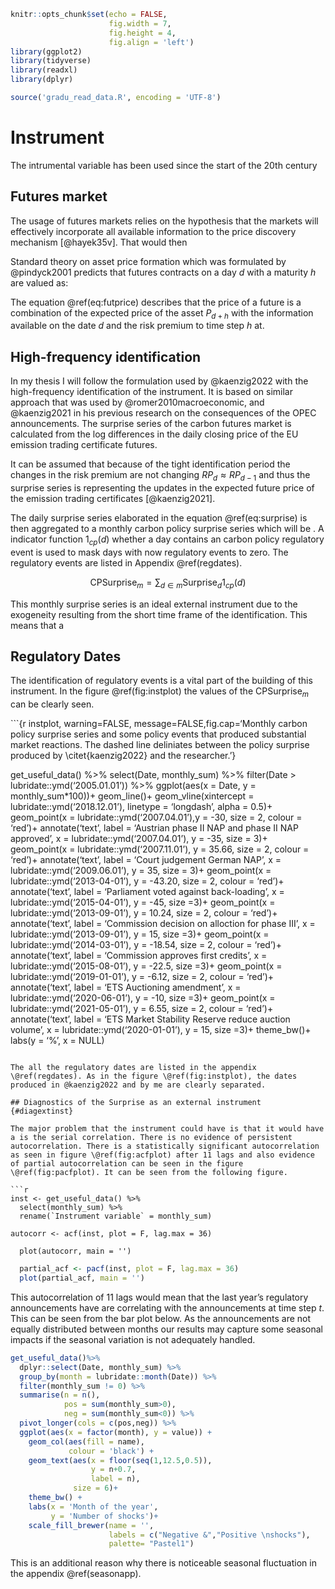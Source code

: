```r
knitr::opts_chunk$set(echo = FALSE, 
                      fig.width = 7,
                      fig.height = 4,
                      fig.align = 'left')
library(ggplot2)
library(tidyverse)
library(readxl)
library(dplyr)

source('gradu_read_data.R', encoding = 'UTF-8')
```

# Instrument {#inst}

The intrumental variable has been used since the start of the 20th century

## Futures market

The usage of futures markets relies on  the hypothesis that the markets will effectively incorporate all available information to the price discovery mechanism [@hayek35v]. That would then 

Standard theory on asset price formation which was formulated by @pindyck2001 predicts that futures contracts on a day $d$ with a maturity $h$ are valued as:

\begin{equation}
  F_d^h = \mathbb{E}_d(P_{d+h})-RP^h_d
  (\#eq:futprice)
\end{equation}

The equation \@ref(eq:futprice) describes that the price of a future is a combination of the expected price of the asset $P_{d+h}$ with the information available on the date $d$ and the risk premium to time step $h$ at. 

## High-frequency identification

In my thesis I will follow the formulation used by @kaenzig2022 with the high-frequency identification of the instrument. It is based on similar approach that was used by @romer2010macroeconomic, and @kaenzig2021 in his previous research on the consequences of the OPEC announcements. The surprise series of the carbon futures market is calculated from the log differences in the daily closing price of the EU emission trading certificate futures.

It can be assumed that because of the tight identification period the changes in the risk premium are not changing $RP_d \approx RP_{d-1}$ and thus the surprise series is representing the updates in the expected future price of the emission trading certificates [@kaenzig2021].


\begin{equation}
  \begin{split}
    \text{Surprise}_d &= F^h_d-F^h_{d-1} \\
    &= \mathbb{E}_d(P_{d+h})-RP^h_d-\mathbb{E}_{d-1}(P_{d+h})+RP^h_{d-1} \\
    &= \mathbb{E}_d(P_{d+h})-\mathbb{E}_{d-1}(P_{d+h}) 
  \end{split}
(\#eq:surprise)
\end{equation}


The daily surprise series elaborated in the equation \@ref(eq:surprise) is then aggregated to a monthly carbon policy surprise series which will be . A indicator function $1_{cp}(d)$ whether a day contains an carbon policy regulatory event is used to mask days with now regulatory events to zero. The regulatory events are listed in Appendix \@ref(regdates).

$$
\text{CPSurprise}_m = \sum_{d\in m}\text{Surprise}_d 1_{cp}(d)
$$

This monthly surprise series is an ideal external instrument due to the exogeneity resulting from the short time frame of the identification. This means that a 

## Regulatory Dates {#reggdates}

The identification of regulatory events is a vital part of the building of this instrument. In the figure \@ref(fig:instplot) the values of the $\text{CPSurprise}_m$ can be clearly seen.


```{r instplot, warning=FALSE, message=FALSE,fig.cap='Monthly carbon policy surprise series and some policy events that produced substantial market reactions. The dashed line deliniates between the policy surprise produced by \\citet{kaenzig2022} and the researcher.'}

get_useful_data() %>% 
  select(Date, monthly_sum) %>% 
  filter(Date > lubridate::ymd('2005.01.01')) %>% 
  ggplot(aes(x = Date, y = monthly_sum*100))+
  geom_line()+
  geom_vline(xintercept = lubridate::ymd('2018.12.01'), 
             linetype = 'longdash',
             alpha = 0.5)+
  geom_point(x = lubridate::ymd('2007.04.01'),y = -30, size = 2, colour = 'red')+
  annotate('text',
           label = 'Austrian phase II NAP and \nHungarian phase II NAP approved',
           x = lubridate::ymd('2007.04.01'),
           y = -35,
           size = 3)+
  geom_point(x = lubridate::ymd('2007.11.01'), y = 35.66, size = 2, colour = 'red')+
  annotate('text',
           label = 'Court judgement \non German NAP',
           x = lubridate::ymd('2009.06.01'),
           y = 35,
           size = 3)+
  geom_point(x = lubridate::ymd('2013-04-01'), y = -43.20, size = 2, colour = 'red')+
  annotate('text',
           label = 'Parliament voted against back-loading',
           x = lubridate::ymd('2015-04-01'),
           y = -45,
           size =3)+
  geom_point(x = lubridate::ymd('2013-09-01'), y = 10.24, size = 2, colour = 'red')+
  annotate('text',
           label = 'Commission decision on \nfree alloction for phase III',
           x = lubridate::ymd('2013-09-01'),
           y = 15,
           size =3)+
  geom_point(x = lubridate::ymd('2014-03-01'), y = -18.54, size = 2, colour = 'red')+
  annotate('text',
           label = 'Commission approves first \ninternational credits',
           x = lubridate::ymd('2015-08-01'),
           y = -22.5,
           size =3)+
  geom_point(x = lubridate::ymd('2019-01-01'), y = -6.12, size = 2, colour = 'red')+
  annotate('text',
           label = 'ETS Auctioning \nRegulation amendment',
           x = lubridate::ymd('2020-06-01'),
           y = -10,
           size =3)+
  geom_point(x = lubridate::ymd('2021-05-01'), y = 6.55, size = 2, colour = 'red')+
  annotate('text',
           label = 'ETS Market Stability Reserve \nto reduce auction volume',
           x = lubridate::ymd('2020-01-01'),
           y = 15,
           size =3)+
  theme_bw()+
  labs(y = '%',
       x = NULL)

```

The all the regulatory dates are listed in the appendix \@ref(regdates). As in the figure \@ref(fig:instplot), the dates produced in @kaenzig2022 and by me are clearly separated.

## Diagnostics of the Surprise as an external instrument {#diagextinst}

The major problem that the instrument could have is that it would have a is the serial correlation. There is no evidence of persistent autocorrelation. There is a statistically significant autocorrelation as seen in figure \@ref(fig:acfplot) after 11 lags and also evidence of partial autocorrelation can be seen in the figure \@ref(fig:pacfplot). It can be seen from the following figure.

```r

inst <- get_useful_data() %>% 
  select(monthly_sum) %>%
  rename(`Instrument variable` = monthly_sum)

autocorr <- acf(inst, plot = F, lag.max = 36)
  
  plot(autocorr, main = '')

```

```r
  partial_acf <- pacf(inst, plot = F, lag.max = 36)
  plot(partial_acf, main = '')

```

This autocorrelation of 11 lags would mean that the last year's regulatory announcements have are correlating with the announcements at time step $t$. This can be seen from the bar plot below. As the announcements are not equally distributed between months our results may capture some seasonal impacts if the seasonal variation is not adequately handled.


```r

get_useful_data()%>%
  dplyr::select(Date, monthly_sum) %>%
  group_by(month = lubridate::month(Date)) %>%
  filter(monthly_sum != 0) %>%
  summarise(n = n(),
            pos = sum(monthly_sum>0), 
            neg = sum(monthly_sum<0)) %>%
  pivot_longer(cols = c(pos,neg)) %>%
  ggplot(aes(x = factor(month), y = value)) + 
    geom_col(aes(fill = name),
             colour = 'black') + 
    geom_text(aes(x = floor(seq(1,12.5,0.5)), 
                  y = n+0.7, 
                  label = n), 
              size = 6)+
    theme_bw() + 
    labs(x = 'Month of the year',
         y = 'Number of shocks')+
    scale_fill_brewer(name = '', 
                      labels = c("Negative &","Positive \nshocks"), 
                      palette= "Pastel1")


```


This is an additional reason why there is noticeable seasonal fluctuation in the appendix \@ref(seasonapp). 

\newpage